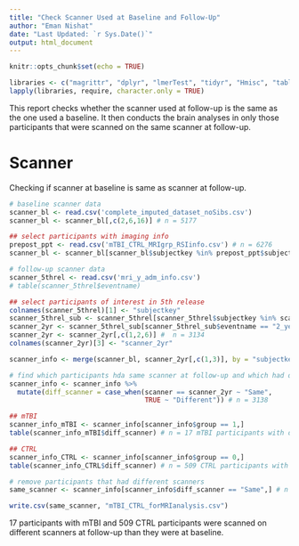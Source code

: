 ```yaml
---
title: "Check Scanner Used at Baseline and Follow-Up"
author: "Eman Nishat"
date: "Last Updated: `r Sys.Date()`"
output: html_document
---
```


```r
knitr::opts_chunk$set(echo = TRUE)
```

```r
libraries <- c("magrittr", "dplyr", "lmerTest", "tidyr", "Hmisc", "table1", "AICcmodavg", "ggpubr")
lapply(libraries, require, character.only = TRUE)

```

This report checks whether the scanner used at follow-up is the same as the one used a baseline. It then conducts the brain analyses in only those participants that were scanned on the same scanner at follow-up.

# Scanner

Checking if scanner at baseline is same as scanner at follow-up. 

```r
# baseline scanner data
scanner_bl <- read.csv('complete_imputed_dataset_noSibs.csv')
scanner_bl <- scanner_bl[,c(2,6,16)] # n = 5177

## select participants with imaging info
prepost_ppt <- read.csv('mTBI_CTRL_MRIgrp_RSIinfo.csv') # n = 6276
scanner_bl <- scanner_bl[scanner_bl$subjectkey %in% prepost_ppt$subjectkey,] # n = 3138

# follow-up scanner data
scanner_5threl <- read.csv('mri_y_adm_info.csv')
# table(scanner_5threl$eventname)

## select participants of interest in 5th release
colnames(scanner_5threl)[1] <- "subjectkey"
scanner_5threl_sub <- scanner_5threl[scanner_5threl$subjectkey %in% scanner_bl$subjectkey,]
scanner_2yr <- scanner_5threl_sub[scanner_5threl_sub$eventname == "2_year_follow_up_y_arm_1",]
scanner_2yr <- scanner_2yr[,c(1,2,6)] #  n = 3134
colnames(scanner_2yr)[3] <- "scanner_2yr"

scanner_info <- merge(scanner_bl, scanner_2yr[,c(1,3)], by = "subjectkey", all.x = TRUE) # n = 3138

# find which participants hda same scanner at follow-up and which had different 
scanner_info <- scanner_info %>% 
  mutate(diff_scanner = case_when(scanner == scanner_2yr ~ "Same",
                                  TRUE ~ "Different")) # n = 3138

## mTBI
scanner_info_mTBI <- scanner_info[scanner_info$group == 1,]
table(scanner_info_mTBI$diff_scanner) # n = 17 mTBI participants with different scanners at baseline and follow-up, 97 with same

## CTRL
scanner_info_CTRL <- scanner_info[scanner_info$group == 0,]
table(scanner_info_CTRL$diff_scanner) # n = 509 CTRL participants with different scanners at baseline and follow-up, 2515 with same

# remove participants that had different scanners
same_scanner <- scanner_info[scanner_info$diff_scanner == "Same",] # n = 2612

write.csv(same_scanner, "mTBI_CTRL_forMRIanalysis.csv")
```

17 participants with mTBI and 509 CTRL participants were scanned on different scanners at follow-up than they were at baseline.
